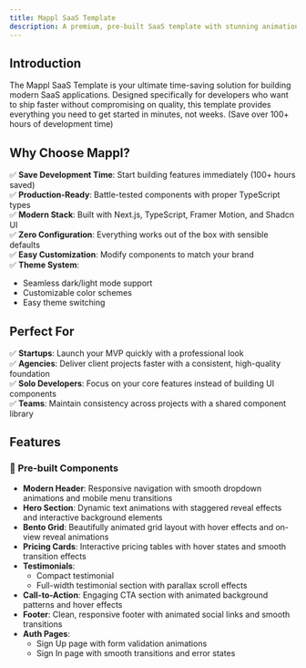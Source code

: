 ```yaml
---
title: Mappl SaaS Template
description: A premium, pre-built SaaS template with stunning animations and modern UI components. Built with Next.js, TypeScript, Motion, and Shadcn UI.
---
```


<MdxVideo url="https://cdn.badtz-ui.com/demo-templates/demo-mappl.mp4" />

<TemplateLinks previewLink="https://mappl-demo.vercel.app/" pageLink="https://pro.badtz-ui.com/templates/mappl-saas-template" />

## Introduction

The Mappl SaaS Template is your ultimate time-saving solution for building modern SaaS applications. Designed specifically for developers who want to ship faster without compromising on quality, this template provides everything you need to get started in minutes, not weeks. (Save over 100+ hours of development time)

## Why Choose Mappl?

✅ **Save Development Time**: Start building features immediately (100+ hours saved)<br />
✅ **Production-Ready**: Battle-tested components with proper TypeScript types<br />
✅ **Modern Stack**: Built with Next.js, TypeScript, Framer Motion, and Shadcn UI<br />
✅ **Zero Configuration**: Everything works out of the box with sensible defaults<br />
✅ **Easy Customization**: Modify components to match your brand<br />
✅ **Theme System**: 
   - Seamless dark/light mode support
   - Customizable color schemes
   - Easy theme switching

## Perfect For

✅ **Startups**: Launch your MVP quickly with a professional look<br />
✅ **Agencies**: Deliver client projects faster with a consistent, high-quality foundation<br />
✅ **Solo Developers**: Focus on your core features instead of building UI components<br />
✅ **Teams**: Maintain consistency across projects with a shared component library

## Features

### 🎯 Pre-built Components

- **Modern Header**: Responsive navigation with smooth dropdown animations and mobile menu transitions
- **Hero Section**: Dynamic text animations with staggered reveal effects and interactive background elements
- **Bento Grid**: Beautifully animated grid layout with hover effects and on-view reveal animations
- **Pricing Cards**: Interactive pricing tables with hover states and smooth transition effects
- **Testimonials**: 
  - Compact testimonial
  - Full-width testimonial section with parallax scroll effects
- **Call-to-Action**: Engaging CTA section with animated background patterns and hover effects
- **Footer**: Clean, responsive footer with animated social links and smooth transitions
- **Auth Pages**: 
  - Sign Up page with form validation animations
  - Sign In page with smooth transitions and error states
